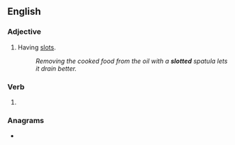 ==English==

===Adjective===
{{en-adj|-}}

# Having [[slot]]s.
#: ''Removing the cooked food from the oil with a '''slotted''' spatula lets it drain better.''

===Verb===
{{head|en|verb form}}

# {{en-past of|slot}}

===Anagrams===
* {{l|en|dottles}}